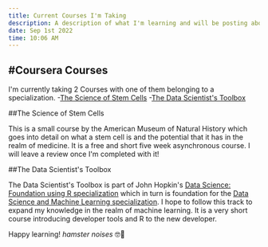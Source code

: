 ```yaml
---
title: Current Courses I'm Taking
description: A description of what I'm learning and will be posting about in the next coming weeks!
date: Sep 1st 2022
time: 10:06 AM
---
```


#Coursera Courses
---

I'm currently taking 2 Courses with one of them belonging to a specialization. 
-[The Science of Stem Cells](https://www.coursera.org/learn/stem-cells/home/week/2)
-[The Data Scientist's Toolbox](https://www.coursera.org/learn/data-scientists-tools/home/week/2)

##The Science of Stem Cells

This is a small course by the American Museum of Natural History which goes into detail on what a stem cell is and the potential that it has in the realm of medicine.
It is a free and short five week asynchronous course. I will leave a review once I'm completed with it!


##The Data Scientist's Toolbox

The Data Scientist's Toolbox is part of John Hopkin's [Data Science: Foundation using R specialization](https://www.coursera.org/specializations/data-science-foundations-r)
which in turn is foundation for the [Data Science and Machine Learning specialization](https://www.coursera.org/specializations/data-science-statistics-machine-learning). 
I hope to follow this track to expand my knowledge in the realm of machine learning. It is a very short course introducing developer tools and R to the new developer.


Happy learning! *hamster noises* 🤓🐹
